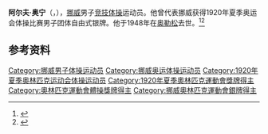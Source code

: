 {{NoteTA|G1=Sports}}
'''阿尔夫·奥宁'''（{{lang-no|Alf Aanning}}，{{bd|1896年|2月10日|1948年|2月8日}}），[[挪威|挪威]]男子[[竞技体操|竞技体操]]运动员。他曾代表挪威获得1920年夏季奥运会体操比赛男子团体自由式银牌。他于1948年在[[奥勒松|奥勒松]]去世。<ref>{{Cite web|title=Alf AANING|url=https://www.olympic.org/alf-aaning|accessdate=2021-03-30|work=International Olympic Committee}}</ref><ref>{{cite web|url=https://www.olympedia.org/athletes/30861|title=Alf Aanning|work=Olympedia|accessdate=2021-03-31}}</ref>

== 参考资料 ==
{{reflist}}

{{Authority control}}
{{DEFAULTSORT:Aanning, Alf}}
[[Category:挪威男子体操运动员|Category:挪威男子体操运动员]]
[[Category:挪威奥运体操运动员|Category:挪威奥运体操运动员]]
[[Category:1920年夏季奥林匹克运动会体操运动员|Category:1920年夏季奥林匹克运动会体操运动员]]
[[Category:1920年夏季奧林匹克運動會獎牌得主|Category:1920年夏季奧林匹克運動會獎牌得主]]
[[Category:奧林匹克運動會體操獎牌得主|Category:奧林匹克運動會體操獎牌得主]]
[[Category:挪威奧林匹克運動會銀牌得主|Category:挪威奧林匹克運動會銀牌得主]]